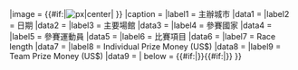 {{infobox
|abovestyle=background: #efefef;
|above   = {{#if:{{{Name|}}}|{{{year|}}} {{{Name|}}} {{{yearr|}}} <includeonly>|{{PAGENAME}}</includeonly>}}
|image   = {{#if:{{{Logo|}}}|[[File:{{{Logo}}}|{{{Size}}}px|center|{{{Name}}}]] }}
|caption = {{{Optional caption|}}}
|label1  = 主辦城市
|data1   = {{{Host city|}}}
|label2  = 日期
|data2   = {{{dates|}}}
|label3 = 主要場館
|data3  = {{{Stadium|}}}
|label4  = 參賽國家
|data4   = {{{Nations participating|}}}
|label5  = 參賽運動員
|data5   = {{{Athletes participating|}}}
|label6  = 比賽項目
|data6   = {{{Events|}}}
|label7  = Race length
|data7   = {{{length|}}}
|label8  = Individual Prize Money (US$)
|data8   = {{{indprize|}}}
|label9  = Team Prize Money (US$)
|data9   = {{{tmprize|}}}
| below  = {{#if:{{{previous|}}}|{{align|left|&larr; {{{previous|}}} }}}}{{#if:{{{next|}}}|{{align|right|{{{next|}}} &rarr; }}}}
}}<noinclude>
{{template doc}}